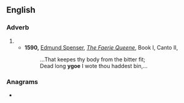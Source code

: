 ==English==

===Adverb===
{{en-adv|-}}

# {{obsolete spelling of|ago|lang=en}}
#* '''1590,''' [[w:Edmund Spenser|Edmund Spenser]], ''[[w:The Faerie Queene|The Faerie Queene]]'', Book I, Canto II,
#*: ...That keepes thy body from the bitter fit;
#*: Dead long '''ygoe''' I wote thou haddest bin,...

===Anagrams===
* {{anagrams|en|a=egoy|goey}}